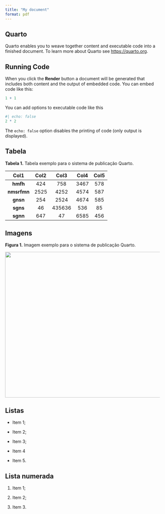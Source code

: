 ---
title: "My document"
format: pdf
---

## Quarto

Quarto enables you to weave together content and executable code into a finished document. To learn more about Quarto see <https://quarto.org>.

## Running Code

When you click the **Render** button a document will be generated that includes both content and the output of embedded code. You can embed code like this:

```{r}
1 + 1
```

You can add options to executable code like this

```{r}
#| echo: false
2 * 2
```

The `echo: false` option disables the printing of code (only output is displayed).

## Tabela

**Tabela 1.** Tabela exemplo para o sistema de publicação Quarto.

|  **Col1**   | **Col2** | **Col3** | **Col4** | **Col5** |
|:-----------:|:--------:|:--------:|:--------:|:--------:|
|  **hmfh**   |   424    |   758    |   3467   |   578    |
| **nmsrfmn** |   2525   |   4252   |   4574   |   587    |
|  **gnsn**   |   254    |   2524   |   4674   |   585    |
|  **sgns**   |    46    |  435636  |   536    |    85    |
|  **sgnn**   |   647    |    47    |   6585   |   456    |

## Imagens

**Figura 1.** Imagem exemplo para o sistema de publicação Quarto.

![](rstudio-source-visual.png){fig-align="center" width="642" height="473"}

## Listas

-   Item 1;

-   Item 2;

-   Item 3;

-   Item 4

-   Item 5.

## Lista numerada

1.  Item 1;

2.  Item 2;

3.  Item 3.

